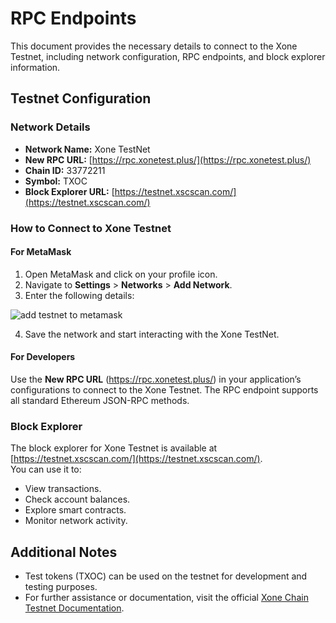 # RPC Endpoints

This document provides the necessary details to connect to the Xone Testnet, including network configuration, RPC endpoints, and block explorer information.

## **Testnet Configuration**

### **Network Details**
- **Network Name:** Xone TestNet  
- **New RPC URL:** [https://rpc.xonetest.plus/](https://rpc.xonetest.plus/)  
- **Chain ID:** 33772211  
- **Symbol:** TXOC  
- **Block Explorer URL:** [https://testnet.xscscan.com/](https://testnet.xscscan.com/)  

### **How to Connect to Xone Testnet**

#### **For MetaMask**
1. Open MetaMask and click on your profile icon.
2. Navigate to **Settings** > **Networks** > **Add Network**.
3. Enter the following details:

![add testnet to metamask](public/images/metamask_testrpc.png)

4. Save the network and start interacting with the Xone TestNet.

#### **For Developers**
Use the **New RPC URL** (https://rpc.xonetest.plus/) in your application’s configurations to connect to the Xone Testnet. The RPC endpoint supports all standard Ethereum JSON-RPC methods.

### **Block Explorer**
The block explorer for Xone Testnet is available at [https://testnet.xscscan.com/](https://testnet.xscscan.com/).  
You can use it to:
- View transactions.
- Check account balances.
- Explore smart contracts.
- Monitor network activity.

## **Additional Notes**
- Test tokens (TXOC) can be used on the testnet for development and testing purposes.
- For further assistance or documentation, visit the official [Xone Chain Testnet Documentation](#).

